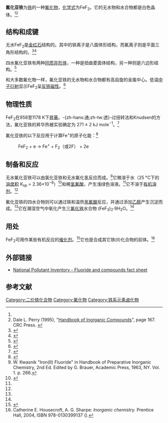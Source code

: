 {{chembox
| ImageFile = Rutile-unit-cell-3D-balls.png
| ImageSize = 
| IUPACName = 
| OtherNames = 二氟化铁<br />氟化铁(II)
| Section1 = {{Chembox Identifiers
| CASNo = 7789-28-8
| CASNo_Comment =  无水
| CASNo_Ref = {{cascite|changed|??}}
| CASNo1 = 13940-89-1
| CASNo1_Comment = 四水
| CASNo1_Ref = {{cascite|changed|??}}
|  PubChem  =  522690
|  SMILES  = [F-].[F-].[Fe+2]
|  ChemSpiderID_Ref  = {{chemspidercite|correct|chemspider}}
|  ChemSpiderID  =  74215
|  InChI  =  1/2FH.Fe/h2*1H;/q;;+2/p-2
|  InChIKey  =  FZGIHSNZYGFUGM-NUQVWONBAX
|  StdInChI_Ref  = {{stdinchicite|correct|chemspider}}
|  StdInChI  =  1S/2FH.Fe/h2*1H;/q;;+2/p-2
|  StdInChIKey_Ref  = {{stdinchicite|correct|chemspider}}
|  StdInChIKey  =  FZGIHSNZYGFUGM-UHFFFAOYSA-L
}}
| Section2 = {{Chembox Properties
|Fe=1|F=2
| Appearance = 无色透明晶体<ref name="pentay"/><br />四水合物为棕色固体<ref name="crc"/>
| Density = 4.09 g/cm<sup>3</sup>（无水）<ref name="GESTIS">{{GESTIS|Name=Eisen(II)-fluorid|ZVG=122800|CAS=7789-28-8|Abruf=2017-01-10}}</ref><ref name="brauer">[[Georg_Brauer|Georg Brauer]] (Hrsg.), unter Mitarbeit von [[Marianne_Baudler|Marianne Baudler]] u. a.: ''Handbuch der Präparativen Anorganischen Chemie.'' 3., umgearbeitete Auflage. Band I, Ferdinand Enke, Stuttgart 1975, ISBN 3-432-02328-6, S. 274.</ref><br /> 2.20 g/cm<sup>3</sup>（四水合物）<ref name="crc"> {{Literatur | Herausgeber=David R. Lide | Titel=CRC Handbook of Chemistry and Physics | Auflage= 90. | Verlag=CRC Press | Jahr=2009 | ISBN=978-1420090840 }}</ref>
| MeltingPt = 970 °C（无水）<br /> 100 °C（四水合物）<ref>Pradyot Patnaik. ''Handbook of Inorganic Chemicals''. McGraw-Hill, 2002, {{ISBN|0-07-049439-8}}</ref>
| BoilingPt = 1100 °C（无水）
|Solubility=微溶<ref name="GESTIS" />
| SolubleOther= 不溶於[[乙醇|乙醇]]、[[乙醚|乙醚]]和[[苯|苯]]<ref name="brauer" /><br />可溶於[[氫氟酸|氫氟酸]] 
| SolubilityProduct = 2.36{{e|−6}}<ref name="crc2">{{cite book |author1=John Rumble |title=CRC Handbook of Chemistry and Physics |date=June 18, 2018 |publisher=CRC Press |isbn=1138561630 |pages=5-188|edition=99 |language=en}}</ref>
| MagSus = +9500.0·10<sup>−6</sup> cm<sup>3</sup>/mol
}}
| Section3 = {{Chembox Structure
|   CrystalStruct = [[金红石|金红石]]（四方晶系），[[Pearson_symbol|tP6]]
|   SpaceGroup = P4<sub>2</sub>/mnm, No. 136
 }}
|Section7={{Chembox Hazards
| MainHazards = 造成严重的皮肤灼伤和眼睛损伤<br />燃烧形成危险的分解产物<ref name = "SigmaMSDS">{{cite web|last=Sigma-Aldrich|title=Material Safety Data Sheet|url=http://www.sigmaaldrich.com/catalog/DisplayMSDSContent.do|publisher=Sigma-Aldrich|access-date=5 April 2011}}</ref>
| GHSPictograms = {{GHS05}}{{GHS08}}{{GHS09}}
| NFPA-H = 4
| NFPA-F = 0
| NFPA-R = 2
| NFPA-S = COR
| FlashPt = 不适用<ref name=SigmaMSDS />
| AutoignitionPt =
 }}
| Section8 = {{Chembox Related
| OtherAnions = [[氧化亚铁|氧化亚铁]]<br />[[氯化亚铁|氯化亚铁]]<br />[[溴化亚铁|溴化亚铁]]<br />[[碘化亚铁|碘化亚铁]]
| OtherCations = [[二氟化锰|二氟化锰]]<br />[[氟化鈷(II)|氟化鈷(II)]]
| OtherCpds = [[三氟化铁|三氟化铁]] }}
}}
'''氟化亚铁'''为[[铁|铁]]的一种[[氟化物|氟化物]]，[[化学式|化学式]]为FeF<sub>2</sub>。它的无水物和水合物都是白色晶体。<ref name="pentay" /><ref name="dale">Dale L. Perry (1995), "[https://books.google.com/books?id=0fT4wfhF1AsC&lpg=PA167&pg=PA167 Handbook of Inorganic Compounds]", page 167. CRC Press. {{ISBN|9780849386718}}</ref>

==结构和成键==
无水FeF<sub>2</sub>是[[金红石|金红石]]结构的。其中的铁离子是八面体形结构，而氟离子则是平面三角形结构的。<ref name="Stout & Reed">{{cite journal|last=Stout|first=J.|author2=Stanley A. Reed|title=The Crystal Structure of MnF<sub>2</sub>, FeF<sub>2</sub>, CoF<sub>2</sub>, NiF<sub>2</sub> and ZnF<sub>2</sub>|journal=J. Am. Chem. Soc.|year=1954|volume=76 |issue=21|pages=5279–5281|doi=10.1021/ja01650a005}}</ref><ref>{{Cite journal|last=M.J.M.|first=de Almeida|last2=M.M.R.|first2=Costa|last3=J.A.|first3=Paixão|date=1989-12-01|title=Charge density of FeF2|journal=Acta Crystallographica Section B|language=en|volume=45|issue=6|pages=549–555|doi=10.1107/S0108768189007664|issn=0108-7681}}</ref>

四水氟化亚铁有两种[[同质异形体|同质异形体]]，一种是扭曲菱面体结构，另一种则是六边形结构。<ref name="pentay">{{cite journal | last1 = Penfold | first1 = B. R. | last2 = Taylor | first2 = M. R. | year = 1960 | title = The crystal structure of a disordered form of iron(II) fluoride tetrahydrate | journal = Acta Crystallographica | volume = 13 | issue = 11| pages = 953–956 | doi = 10.1107/S0365110X60002302 }}</ref>

和大多数氟化物一样，氟化亚铁的无水物和水合物都有高自旋的金属中心。低温[[中子衍射|中子衍射]]显示FeF<sub>2</sub>呈[[反铁磁性|反铁磁性]]。<ref name="Erickson">{{cite journal |last=Erickson| first=R. |title=Neutron Diffraction Studies of Antiferromagnetism in Manganous Fluoride and Some Isomorphous Compounds|journal=Physical Review|date=June 1953|volume=90|issue=5|pages=779–785|doi=10.1103/PhysRev.90.779}}</ref>

== 物理性质 ==
FeF<sub>2</sub>在958至1178 K下[[昇華|昇華]]。-{zh-hans:通;zh-tw:透}-过扭转法和Knudsen的方法，氟化亚铁的昇华热被实验确定为 271 ± 2 kJ mole<sup>−1</sup>。<ref>{{Cite journal|last=Bardi|first=Gianpiero|last2=Brunetti|first2=Bruno|last3=Piacente|first3=Vincenzo|date=1996-01-01|title=Vapor Pressure and Standard Enthalpies of Sublimation of Iron Difluoride, Iron Dichloride, and Iron Dibromide|journal=Journal of Chemical & Engineering Data|volume=41|issue=1|pages=14–20|doi=10.1021/je950115w|issn=0021-9568}}</ref>

氟化亚铁的以下反应用于计算Fe<sup>+</sup>的原子化能：<ref name="Kent">{{cite journal|last=Kent|first=Richard|date=November 1965|title=Mass Spectrometric Studies at High Temperatures. VIII. The Sublimation Pressure of Iron(II) Fluoride|journal=Journal of the American Chemical Society|volume=87|issue=21|pages=4754–4756|doi=10.1021/ja00949a016|author2=John L. Margrave}}</ref>
:FeF<sub>2</sub> + e  →   Fe<sup>+</sup> +  F<sub>2</sub>（或2F）  +  2e

==制备和反应==
无水氟化亚铁可以由氯化亚铁和无水氟化氢反应而成。<ref>W. Kwasnik "Iron(II) Fluoride" in Handbook of Preparative Inorganic Chemistry, 2nd Ed. Edited by G. Brauer, Academic Press, 1963, NY. Vol. 1. p. 266.</ref>它微溶于水（25 °C下的[[溶度积|溶度积]] K<sub>sp</sub> = 2.36×10<sup>−6</sup>）<ref>{{Cite web|url=http://www4.ncsu.edu/~franzen/public_html/CH201/data/Solubility_Product_Constants.pdf|title=SOLUBILITY PRODUCT CONSTANTS}}</ref>和稀[[氢氟酸|氢氟酸]]，产生浅绿色溶液。<ref name="pentay"/>它不溶于[[有机溶剂|有机溶剂]]。<ref name="dale" />

氟化亚铁的四水合物则可以通过铁和温热[[氢氟酸|氢氟酸]]反应，并通过添加[[乙醇|乙醇]]产生沉淀而成。<ref name="pentay"/>它在潮湿空气中氧化产生[[三氟化铁|三氟化铁]]水合物 (FeF<sub>3</sub>)<sub>2</sub>·9H<sub>2</sub>O。<ref name="pentay" />

==用处==
FeF<sub>2</sub>可用作某些有机反应的[[催化剂|催化剂]]。<ref name = Ullmann>{{Ullmann | doi = 10.1002/14356007.a14_591 | title = Iron Compounds | year = 2000 | last1 = Wildermuth | first1 = Egon | last2 = Stark | first2 = Hans | last3 = Friedrich | first3 = Gabriele | last4 = Ebenhöch | first4 = Franz Ludwig | last5 = Kühborth | first5 = Brigitte | last6 = Silver | first6 = Jack | last7 = Rituper | first7 = Rafael }}</ref>它也是合成其它铁(II)化合物的前体。<ref name="ic">Catherine E. Housecroft, A. G. Sharpe: ''Inorganic chemistry.'' Prentice Hall, 2004, ISBN 978-0130399137 ({{Google books| id= _1gFM51qpAMC | page= 622}}).</ref>

==外部链接==
*[https://web.archive.org/web/20060116134617/http://www.npi.gov.au/database/substance-info/profiles/44.html National Pollutant Inventory - Fluoride and compounds fact sheet]

== 参考文献 ==
<references />
{{氟化物}}
{{Iron compounds}}

[[Category:二价铁化合物|Category:二价铁化合物]]
[[Category:氟化物|Category:氟化物]]
[[Category:铁系元素卤化物|Category:铁系元素卤化物]]